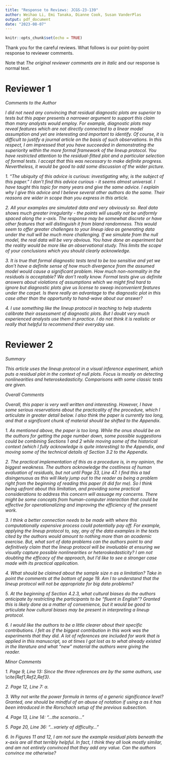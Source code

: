```yaml
---
title: "Response to Reviews: JCGS-23-139"
author: Weihao Li, Emi Tanaka, Dianne Cook, Susan VanderPlas
output: pdf_document
date: "2023-08-07"
---
```


```r
knitr::opts_chunk$set(echo = TRUE)
```

Thank you for the careful reviews. What follows is our point-by-point response to reviewer comments. 

Note that *The original reviewer comments are in italic* and our response is normal text.

# Reviewer 1

*Comments to the Author*

*I did not need any convincing that residual diagnostic plots are superior to tests but this paper presents a narrower argument to support this claim than many analysts would employ. For example, diagnostic plots may reveal features which are not directly connected to a linear model assumption and yet are interesting and important to identify. Of course, it is difficult to justify a journal article on the basis of such observations. In this respect, I am impressed that you have succeeded in demonstrating the superiority within the more formal framework of the lineup protocol. You have restricted attention to the residual-fitted plot and a particular selection of formal tests. I accept that this was necessary to make definite progress. Nevertheless, it would be good to add some discussion of the wider picture.*

*1. "The ubiquity of this advice is curious: investigating why, is the subject of this paper. " I don't find this advice curious - it seems almost universal. I have taught this topic for many years and give the same advice. I explain why I give this advice and I believe several other authors do the same. Their reasons are wider in scope than you express in this article.*

*2. All your examples are simulated data and very obviously so. Real data shows much greater irregularity - the points will usually not be uniformly spaced along the x-axis. The response may be somewhat discrete or have other features that will distinguish it from bland randomness. This would seem to offer greater challenges to your lineup idea as generating data under the null will be much more challenging. If we simulate from the null model, the real data will be very obvious. You have done an experiment but the reality would be more like an observational study. This limits the scope of your conclusions which you should clearly acknowledge.*

*3. It is true that formal diagnostic tests tend to be too sensitive and yet we don't have a definite sense of how much divergence from the assumed model would cause a significant problem. How much non-normality in the residuals is acceptable? We don't really know. Formal tests give us definite answers about violations of assumptions which we might find hard to ignore but diagnostic plots give us license to sweep inconvenient features under the carpet. Is there really an advantage to the diagnostic plot in this case other than the opportunity to hand-wave about our answer?*

*4. I use something like the lineup protocol in teaching to help students calibrate their assessment of diagnostic plots. But I doubt very much experienced analysts use them in practice. I do not think it is realistic or really that helpful to recommend their everyday use.*

# Reviewer 2

*Summary*

*This article uses the lineup protocol in a visual inference experiment, which puts a residual plot in the context of null plots. Focus is mostly on detecting nonlinearities and heteroskedasticity. Comparisons with some classic tests are given.*

*Overall Comments*

*Overall, this paper is very well written and interesting. However, I have some serious reservations about the practicality of the procedure, which I articulate in greater detail below. I also think the paper is currently too long, and that a significant chunk of material should be shifted to the Appendix.*

*1. As mentioned above, the paper is too long. While the onus should be on the authors for getting the page number down, some possible suggestions could be combining Sections 1 and 2 while moving some of the historical context (which I fully acknowledge is quite interesting) to the Appendix, and moving some of the technical details of Section 3.2 to the Appendix.*

*2. The practical implementation of this as a procedure is, in my opinion, the biggest weakness. The authors acknowledge the costliness of human evaluation of residuals, but not until Page 33, Line 47. I find this a tad disingenuous as this will likely jump out to the reader as being a problem right from the beginning of reading this paper (it did for me). So I think being upfront about this limitation, and providing some practical considerations to address this concern will assuage my concerns. There might be some concepts from human-computer interaction that could be effective for operationalizing and improving the efficiency of the present work.*

*3. I think a better connection needs to be made with where this computationally expensive process could potentially pay off. For example, applying the lineup protocol to, say, any of the data examples in the texts cited by the authors would amount to nothing more than an academic exercise. But, what sort of data problems can the authors point to and definitively claim that the lineup protocol will be invaluable at ensuring we visually capture possible nonlinearities or heteroskedasticity? I am not doubting the efficacy of the approach, but I’d like to see a stronger case made with its practical application.*

*4. What should be claimed about the sample size n as a limitation? Take in point the comments at the bottom of page 19. Am I to understand that the lineup protocol will not be appropriate for big data problems?*

*5. At the beginning of Section 4.2.3, what cultural biases do the authors anticipate by restricting the participants to be “fluent in English”? Granted this is likely done as a matter of convenience, but it would be good to articulate how cultural biases may be present in interpreting a lineup protocol.*

*6. I would like the authors to be a little clearer about their specific contributions. I felt as if the biggest contribution in this work was the experiments that they did. A lot of references are included for work that is applied in this manuscript, so at times I got lost as to what already existed in the literature and what “new” material the authors were giving the reader.*

*Minor Comments*

*1. Page 9, Line 13: Since the three references are by the same authors, use \\cite{Ref1,Ref2,Ref3}.*

*2. Page 12, Line 7: $\alpha$.*

*3. Why not write the power formula in terms of a generic significance level? Granted, one should be mindful of an abuse of notation if using $\alpha$ as it has been introduced in the Rorschach setup of the previous subsection.*

*4. Page 13, Line 14: "...the scenario..."*

*5. Page 20, Line 36: "...variety of difficulty..."*

*6. In Figures 11 and 12, I am not sure the example residual plots beneath the x-axis are all that terribly helpful. In fact, I think they all look mostly similar, and am not entirely convinced that they add any value. Can the authors convince me otherwise?*
